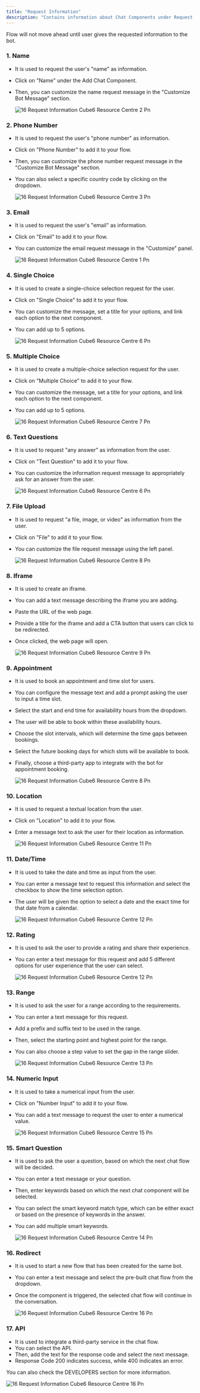 ```yaml
---
title: "Request Information"
description: "Contains information about Chat Components under Request Information."
---
```


<Info>
  Flow will not move ahead until user gives the requested information to the bot.
</Info>

### **1. Name**

- It is used to request the user's "name" as information.
- Click on "Name" under the Add Chat Component.
- Then, you can customize the name request message in the "Customize Bot Message" section.

  ![16 Request Information  Cube6 Resource Centre 2 Pn](/images/how-botpenguin-works/request-info/16.request_information__Cube6_resource_centre-2.png)

### **2. Phone Number**

- It is used to request the user's "phone number" as information.
- Click on "Phone Number" to add it to your flow.
- Then, you can customize the phone number request message in the "Customize Bot Message" section.
- You can also select a specific country code by clicking on the dropdown.

  ![16 Request Information  Cube6 Resource Centre 3 Pn](/images/how-botpenguin-works/request-info/16.request_information__Cube6_resource_centre-4.png)

### **3. Email**

- It is used to request the user's "email" as information.
- Click on "Email" to add it to your flow.
- You can customize the email request message in the "Customize" panel.

  ![16 Request Information  Cube6 Resource Centre 1 Pn](/images/how-botpenguin-works/request-info/16.request_information__Cube6_resource_centre-3.png)

### **4. Single Choice**

- It is used to create a single-choice selection request for the user.
- Click on "Single Choice" to add it to your flow.
- You can customize the message, set a title for your options, and link each option to the next component.
- You can add up to 5 options.

  ![16 Request Information  Cube6 Resource Centre 6 Pn](/images/how-botpenguin-works/request-info/16.request_information__Cube6_resource_centre-6.png)

### **5. Multiple Choice**

- It is used to create a multiple-choice selection request for the user.
- Click on "Multiple Choice" to add it to your flow.
- You can customize the message, set a title for your options, and link each option to the next component.
- You can add up to 5 options.

  ![16 Request Information  Cube6 Resource Centre 7 Pn](/images/how-botpenguin-works/request-info/16.request_information__Cube6_resource_centre-5.png)

### **6. Text Questions**

- It is used to request "any answer" as information from the user.
- Click on "Text Question" to add it to your flow.
- You can customize the information request message to appropriately ask for an answer from the user.

  ![16 Request Information  Cube6 Resource Centre 6 Pn](/images/how-botpenguin-works/request-info/16.request_information__Cube6_resource_centre-7.png)

### **7. File Upload**

- It is used to request "a file, image, or video" as information from the user.
- Click on "File" to add it to your flow.
- You can customize the file request message using the left panel.

  ![16 Request Information  Cube6 Resource Centre 8 Pn](/images/how-botpenguin-works/request-info/16.request_information__Cube6_resource_centre-10.png)

### **8. Iframe**

- It is used to create an iframe.
- You can add a text message describing the iframe you are adding.
- Paste the URL of the web page.
- Provide a title for the iframe and add a CTA button that users can click to be redirected.
- Once clicked, the web page will open.

  ![16 Request Information  Cube6 Resource Centre 9 Pn](/images/how-botpenguin-works/request-info/16.request_information__Cube6_resource_centre-9.png)

### **9. Appointment**

- It is used to book an appointment and time slot for users.
- You can configure the message text and add a prompt asking the user to input a time slot.
- Select the start and end time for availability hours from the dropdown.
- The user will be able to book within these availability hours.
- Choose the slot intervals, which will determine the time gaps between bookings.
- Select the future booking days for which slots will be available to book.
- Finally, choose a third-party app to integrate with the bot for appointment booking.

  ![16 Request Information  Cube6 Resource Centre 8 Pn](/images/how-botpenguin-works/request-info/16.request_information__Cube6_resource_centre-8.png)

### **10. Location**

- It is used to request a textual location from the user.
- Click on "Location" to add it to your flow.
- Enter a message text to ask the user for their location as information.

  ![16 Request Information  Cube6 Resource Centre 11 Pn](/images/how-botpenguin-works/request-info/16.request_information__Cube6_resource_centre-11.png)

### **11. Date/Time**

- It is used to take the date and time as input from the user.
- You can enter a message text to request this information and select the checkbox to show the time selection option.
- The user will be given the option to select a date and the exact time for that date from a calendar.

  ![16 Request Information  Cube6 Resource Centre 12 Pn](/images/how-botpenguin-works/request-info/16.request_information__Cube6_resource_centre-12.png)

### **12. Rating**

- It is used to ask the user to provide a rating and share their experience.
- You can enter a text message for this request and add 5 different options for user experience that the user can select.

  ![16 Request Information  Cube6 Resource Centre 12 Pn](/images/how-botpenguin-works/request-info/16.request_information__Cube6_resource_centre-17.png)

### **13. Range**

- It is used to ask the user for a range according to the requirements.
- You can enter a text message for this request.
- Add a prefix and suffix text to be used in the range.
- Then, select the starting point and highest point for the range.
- You can also choose a step value to set the gap in the range slider.

  ![16 Request Information  Cube6 Resource Centre 13 Pn](/images/how-botpenguin-works/request-info/16.request_information__Cube6_resource_centre-13.png)

### **14. Numeric Input**

- It is used to take a numerical input from the user.
- Click on "Number Input" to add it to your flow.
- You can add a text message to request the user to enter a numerical value.

  ![16 Request Information  Cube6 Resource Centre 15 Pn](/images/how-botpenguin-works/request-info/16.request_information__Cube6_resource_centre-14.png)

### **15. Smart Question**

- It is used to ask the user a question, based on which the next chat flow will be decided.
- You can enter a text message or your question.
- Then, enter keywords based on which the next chat component will be selected.
- You can select the smart keyword match type, which can be either exact or based on the presence of keywords in the answer.
- You can add multiple smart keywords.

  ![16 Request Information  Cube6 Resource Centre 14 Pn](/images/how-botpenguin-works/request-info/16.request_information__Cube6_resource_centre-15.png)

### **16. Redirect**

- It is used to start a new flow that has been created for the same bot.
- You can enter a text message and select the pre-built chat flow from the dropdown.
- Once the component is triggered, the selected chat flow will continue in the conversation.

  ![16 Request Information  Cube6 Resource Centre 16 Pn](/images/how-botpenguin-works/request-info/16.request_information__Cube6_resource_centre-16.png)

### **17. API**

- It is used to integrate a third-party service in the chat flow.
- You can select the API.
- Then, add the text for the response code and select the next message.
- Response Code 200 indicates success, while 400 indicates an error.

You can also check the DEVELOPERS section for more information.

![16 Request Information  Cube6 Resource Centre 16 Pn](/images/how-botpenguin-works/request-info/16.request_information__Cube6_resource_centre-1.png)